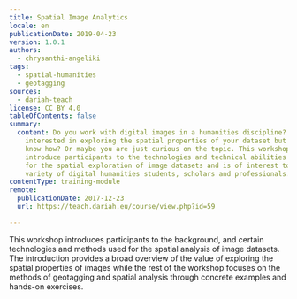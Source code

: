 ```yaml
---
title: Spatial Image Analytics
locale: en
publicationDate: 2019-04-23
version: 1.0.1
authors:
  - chrysanthi-angeliki
tags:
  - spatial-humanities
  - geotagging
sources:
  - dariah-teach
license: CC BY 4.0
tableOfContents: false
summary:
  content: Do you work with digital images in a humanities discipline? Are you
    interested in exploring the spatial properties of your dataset but don't
    know how? Or maybe you are just curious on the topic. This workshop aims to
    introduce participants to the technologies and technical abilities required
    for the spatial exploration of image datasets and is of interest to a
    variety of digital humanities students, scholars and professionals.
contentType: training-module
remote:
  publicationDate: 2017-12-23
  url: https://teach.dariah.eu/course/view.php?id=59

---
```


This workshop introduces participants to the background, and certain technologies and methods used for the spatial analysis of image datasets. The introduction provides a broad overview of the value of exploring the spatial properties of images while the rest of the workshop focuses on the methods of geotagging and spatial analysis through concrete examples and hands-on exercises.

<ExternalResource
  title="Interested in learning more?"
  subtitle="Check out Spatial Image Analytics on #dariahTeach"
  url="https://teach.dariah.eu/course/view.php?id=59"
/>
